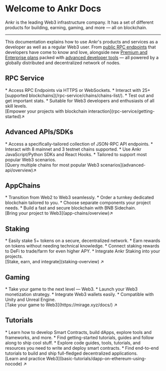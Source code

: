 # Welcome to Ankr Docs

Ankr is the leading Web3 infrastructure company.
It has a set of different products for building, earning, gaming, and more — all on blockchain.
____________________________________

This documentation explains how to use Ankr's products and services as a developer as well as a regular Web3 user.
From [public RPC endpoints](https://www.ankr.com/rpc/) that developers have come to know and love, alongside new [Premium and Enterprise plans](https://www.ankr.com/rpc/pricing/) packed with [advanced developer tools](https://www.ankr.com/advanced-api/) — all powered by a globally distributed and decentralized network of nodes.

## RPC Service
<div className="list-with-custom-top-margin mt-6">
* Access RPC Endpoints via HTTPS or WebSockets.
* Interact with 25+ [supported blockchains](/rpc-service/chains/chains-list/).
* Test out and get important stats.
* Suitable for Web3 developers and enthusiasts of all skill levels.
</div>
<div className="p-4 border border-gray-200 dark:border-gray-900 rounded mt-6">
  [Empower your projects with blockchain interaction](rpc-service/getting-started)↗
</div>

## Advanced APIs/SDKs
<div className="list-with-custom-top-margin mt-6">
* Access a specifically-tailored collection of JSON-RPC API endpoints.
* Interact with 8 mainnet and 3 testnet chains supported.
* Use Ankr JavaScript/Python SDKs and React Hooks.
* Tailored to support most popular Web3 scenarios. 
</div>
<div className="p-4 border border-gray-200 dark:border-gray-900 rounded mt-6">
  [Query multiple chains for most popular Web3 scenarios](advanced-api/overview)↗
</div>

[//]: # (## Blockchain Node Snapshots)

[//]: # (<div className="list-with-custom-top-margin mt-6">)

[//]: # (* Sync your nodes via the blockchain snapshots our Infrastructure engineering teams use.  )

[//]: # (* Download the snapshots available for Ethereum, Polygon, and BNB Smart Chain.)

[//]: # (</div>)

[//]: # (<div className="p-4 border border-gray-200 dark:border-gray-900 rounded mt-6">)

[//]: # (  [Sync your node via the trusted blockchain snapshots]&#40;/node-snapshot&#41;↗)

[//]: # (</div>)

## AppChains
<div className="list-with-custom-top-margin mt-6">
* Transition from Web2 to Web3 seamlessly.
* Order a turnkey dedicated blockchain tailored to you.
* Choose separate components your project needs.
* Build a fast and secure blockchain with BNB Sidechain.
</div>
<div className="p-4 border border-gray-200 dark:border-gray-900 rounded mt-6">
  [Bring your project to Web3](app-chains/overview)↗
</div>

## Staking
<div className="list-with-custom-top-margin mt-6">
* Easily stake 5+ tokens on a secure, decentralized network.
* Earn rewards on tokens without needing technical knowledge.
* Connect staking rewards to DeFi to trade/farm for even higher APY.
* Integrate Ankr Staking into your projects.
</div>
<div className="p-4 border border-gray-200 dark:border-gray-900 rounded mt-6">
  [Stake, earn, and integrate](staking-overview) ↗
</div>

## Gaming
<div className="list-with-custom-top-margin mt-6">
* Take your game to the next level — Web3.
* Launch your Web3 monetization strategy.
* Integrate Web3 wallets easily.
* Compatible with Unity and Unreal Engine.
</div>
<div className="p-4 border border-gray-200 dark:border-gray-900 rounded mt-6">
  [Take your game to Web3](https://mirage.xyz/docs/) ↗
</div>

## Tutorials
<div className="list-with-custom-top-margin mt-6">
* Learn how to develop Smart Contracts, build dApps, explore tools and frameworks, and more.
* Find getting-started tutorials, guides and follow along to ship cool stuff.
* Explore code guides, tools, tutorials, and resources you need to write and deploy smart contracts.
* Find end-to-end tutorials to build and ship full-fledged decentralized applications.
</div>
<div className="p-4 border border-gray-200 dark:border-gray-900 rounded mt-6">
  [Learn and practice Web3](basic-tutorials/dapp-on-ethereum-using-nocode) ↗
</div>
